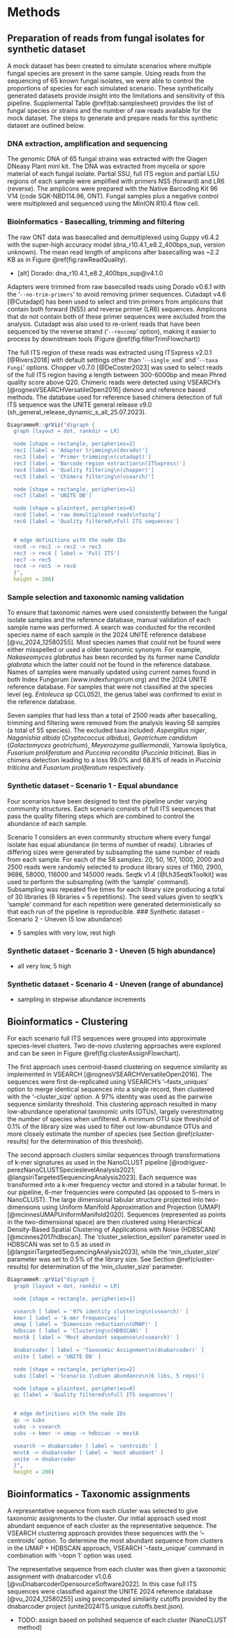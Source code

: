 # Methods

## Preparation of reads from fungal isolates for synthetic dataset

A mock dataset has been created to simulate scenarios where multiple fungal species are present in the same sample.
Using reads from the sequencing of 65 known fungal isolates, we were able to control the proportions of species for each simulated scenario.
These synthetically generated datasets provide insight into the limitations and sensitivity of this pipeline.
Supplemental Table \@ref(tab:samplesheet) provides the list of fungal species or strains and the number of raw reads available for the mock dataset.
The steps to generate and prepare reads for this synthetic dataset are outlined below.

### DNA extraction, amplification and sequencing

The genomic DNA of 65 fungal strains was extracted with the Qiagen DNeasy Plant mini kit.
The DNA was extracted from mycelia or spore material of each fungal isolate.
Partial SSU, full ITS region and partial LSU regions of each sample were amplified with primers NS5 (forward) and LR6 (reverse).
The amplicons were prepared with the Native Barcoding Kit 96 V14 (code SQK-NBD114.96, ONT).
Fungal samples plus a negative control were multiplexed and sequenced using the MinION R10.4 flow cell.

### Bioinformatics - Basecalling, trimming and filtering

The raw ONT data was basecalled and demultiplexed using Guppy v6.4.2 with the super-high accuracy model (dna_r10.4.1_e8.2_400bps_sup, version unknown).
The mean read length of amplicons after basecalling was ~2.2 KB as in Figure \@ref(fig:rawReadQuality).

- [alt] Dorado: dna_r10.4.1_e8.2_400bps_sup@v4.1.0

Adapters were trimmed from raw basecalled reads using Dorado v0.6.1 with the '`--no-trim-primers`' to avoid removing primer sequences.
Cutadapt v4.6 [@Cutadapt] has been used to select and trim primers from amplicons that contain both forward (NS5) and reverse primer (LR6) sequences.
Amplicons that do not contain both of these primer sequences were excluded from the analysis.
Cutadapt was also used to re-orient reads that have been sequenced by the reverse strand ('`--revcomp`' option), making it easier to process by downstream tools (Figure \@ref(fig:filterTrimFlowchart))

The full ITS region of these reads was extracted using ITSxpress v2.0.1 [@Rivers2018] with default settings other than '`--single_end`' and '`--taxa Fungi`' options.
Chopper v0.7.0 [@DeCoster2023] was used to select reads of the full ITS region having a length between 300-6000bp and mean Phred quality score above Q20.
Chimeric reads were detected using VSEARCH's [@rognesVSEARCHVersatileOpen2016] denovo and reference based methods.
The database used for reference based chimera detection of full ITS sequence was the UNITE general release v9.0 (sh_general_release_dynamic_s_all_25.07.2023).

```r
DiagrammeR::grViz("digraph {
  graph [layout = dot, rankdir = LR]

  node [shape = rectangle, peripheries=2]
  rec1 [label = 'Adapter trimming\n(dorado)']
  rec2 [label = 'Primer trimming\n(cutadapt)']
  rec3 [label = 'Barcode region extraction\n(ITSxpress)']
  rec4 [label = 'Quality filtering\n(chopper)']
  rec5 [label = 'Chimera filtering\n(vsearch)']

  node [shape = rectangle, peripheries=1]
  rec7 [label = 'UNITE DB']

  node [shape = plaintext, peripheries=0]
  rec0 [label = 'raw demultiplexed reads\nfastq']
  rec6 [label = 'Quality filtered\nfull ITS sequences']


  # edge definitions with the node IDs
  rec0 -> rec1 -> rec2 -> rec3
  rec3 -> rec4 [ label = 'Full ITS']
  rec7 -> rec5
  rec4 -> rec5 -> rec6
  }",
  height = 200)
```


### Sample selection and taxonomic naming validation

To ensure that taxonomic names were used consistently between the fungal isolate samples and the reference database, manual validation of each sample name was performed.
A search was conducted for the recorded species name of each sample in the 2024 UNITE reference database [@vu_2024_12580255].
Most species names that could not be found were either misspelled or used a older taxonomic synonym. 
For example, *Nakaseomyces glabratus* has been recorded by its former name *Candida glabrata* which the latter could not be found in the reference database.
Names of samples were manually updated using current names found in both Index Fungorum (www.indexfungorum.org) and the 2024 UNITE reference database.
For samples that were not classified at the species level (eg. *Entoleuca sp* CCL052), the genus label was confirmed to exist in the reference database.

Seven samples that had less than a total of 2500 reads after basecalling, trimming and filtering were removed from the analysis leaving 58 samples (a total of 55 species).
The excluded taxa included: *Aspergillus niger*, *Naganishia albida* (*Cryptococcus albidus*), *Geotrichum candidum* (*Galactomyces geotrichum*), *Meyerozyma guilliermondii*, Yarrowia lipolytica, *Fusarium proliferatum* and *Puccinia recondita* (*Puccinia triticina*).
Bias in chimera detection leading to a loss 99.0% and 68.8% of reads in *Puccinia triticina* and  *Fusarium proliferatum* respectively.

### Synthetic dataset - Scenario 1 - Equal abundance

Four scenarios have been designed to test the pipeline under varying community structures. 
Each scenario consists of full ITS sequences that pass the quality filtering steps which are combined to control the abundance of each sample.

Scenario 1 considers an even community structure where every fungal isolate has equal abundance (in terms of number of reads).
Libraries of differing sizes were generated by subsampling the same number of reads from each sample.
For each of the 58 samples: 20, 50, 167, 1000, 2000 and 2500 reads were randomly selected to produce library sizes of 1160, 2900, 9686, 58000, 116000 and 145000 reads.
Seqtk v1.4 [@Lh3SeqtkToolkit] was used to perform the subsampling (with the 'sample' command).
Subsampling was repeated five times for each library size producing a total of 30 libraries ($6 \text{ libraries} \times 5 \text{ repetitions}$).
The seed values given to seqtk's 'sample' command for each repetition were generated deterministically so that each run of the pipeline is reproducible.
### Synthetic dataset - Scenario 2 - Uneven (5 low abundance)

- 5 samples with very low, rest high

### Synthetic dataset - Scenario 3 - Uneven (5 high abundance)

- all very low, 5 high

### Synthetic dataset - Scenario 4 - Uneven (range of abundance)

- sampling in stepwise abundance increments

## Bioinformatics - Clustering

For each scenario full ITS sequences were grouped into approximate species-level clusters.
Two de-novo clustering approaches were explored and can be seen in Figure \@ref(fig:clusterAssignFlowchart).

The first approach uses centroid-based clustering on sequence similarity as implemented in VSEARCH [@rognesVSEARCHVersatileOpen2016].
The sequences were first de-replicated using VSEARCH's '--fastx_uniques' option to merge identical sequences into a single record, then clustered with the '--cluster_size' option.
A 97% identity was used as the pairwise sequence similarity threshold.
This clustering approach resulted in many low-abundance operational taxonomic units (OTUs), largely overestimating the number of species when unfiltered.
A minimum OTU size threshold of 0.1% of the library size was used to filter out low-abundance OTUs and more closely estimate the number of species (see Section \@ref(cluster-results) for the determination of this threshold).

The second approach clusters similar sequences through transformations of k-mer signatures as used in the NanoCLUST pipeline [@rodriguez-perezNanoCLUSTSpecieslevelAnalysis2021; @langsiriTargetedSequencingAnalysis2023].
Each sequence was transformed into a k-mer frequency vector and stored in a tabular format.
In our pipeline, 6-mer frequencies were computed (as opposed to 5-mers in NanoCLUST).
The large dimensional tabular structure projected into two-dimensions using Uniform Manifold Approximation and Projection (UMAP) [@mcinnesUMAPUniformManifold2020].
Sequences (represented as points in the two-dimensional space) are then clustered using Hierarchical Density-Based Spatial Clustering of Applications with Noise (HDBSCAN) [@mcinnes2017hdbscan].
The 'cluster_selection_epsilon' parameter used in HDBSCAN was set to $0.5$ as used in [@langsiriTargetedSequencingAnalysis2023], while the 'min_cluster_size' parameter was set to 0.5% of the library size.
See Section \@ref(cluster-results) for determination of the 'min_cluster_size' parameter.

```r
DiagrammeR::grViz("digraph {
  graph [layout = dot, rankdir = LR]

  node [shape = rectangle, peripheries=1]

  vsearch [ label = '97% identity clustering\n(vsearch)' ]
  kmer [ label = 'k-mer frequencies' ]
  umap [ label = 'Dimension reduction\n(UMAP)' ]
  hdbscan [ label = 'Clustering\n(HDBSCAN)' ]
  mostA [ label = 'Most abundant sequence\n(vsearch)' ]

  dnabarcoder [ label = 'Taxonomic Assignment\n(dnabarcoder)' ]
  unite [ label = 'UNITE DB' ]

  node [shape = rectangle, peripheries=2]
  subs [label = 'Scenario 1\nEven abundance\n(6 libs, 5 reps)']

  node [shape = plaintext, peripheries=0]
  qc [label = 'Quality filtered\nfull ITS sequences']


  # edge definitions with the node IDs
  qc -> subs
  subs -> vsearch
  subs -> kmer -> umap -> hdbscan -> mostA

  vsearch -> dnabarcoder [ label = 'centroids' ]
  mostA -> dnabarcoder [ label = 'most abundant' ]
  unite -> dnabarcoder
  }",
  height = 200)
```

## Bioinformatics - Taxonomic assignments

A representative sequence from each cluster was selected to give taxonomic assignments to the cluster.
Our initial approach used most abundant sequence of each cluster as the representative sequence.
The VSEARCH clustering approach provides these sequences with the '--centroids' option.
To determine the most abundant sequence from clusters in the UMAP + HDBSCAN approach, VSEARCH '--fastx_unique' command in combination with '--topn 1' option was used.

The representative sequence from each cluster was then given a taxonomic assignment with dnabarcoder v1.0.6 [@vuDnabarcoderOpensourceSoftware2022].
In this case full ITS sequences were classified against the UNITE 2024 reference database [@vu_2024_12580255] using precomputed similarity cutoffs provided by the dnabarcoder project (unite2024ITS.unique.cutoffs.best.json).

- TODO: assign based on polished sequence of each cluster (NanoCLUST method)